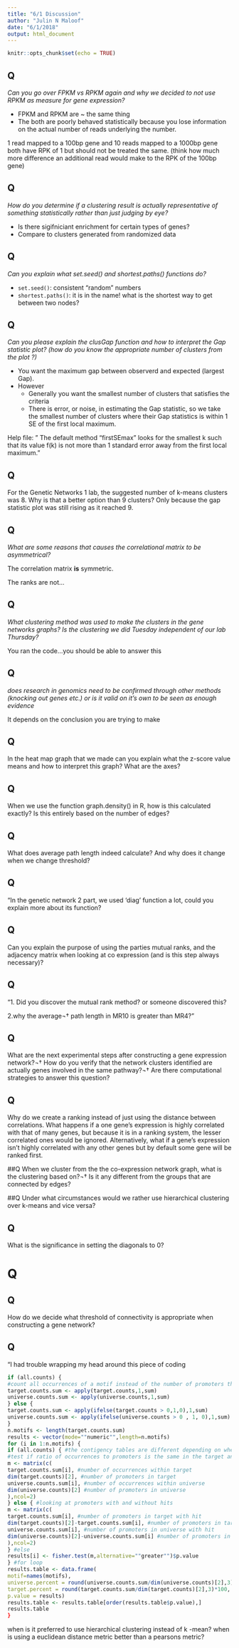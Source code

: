 ```yaml
---
title: "6/1 Discussion"
author: "Julin N Maloof"
date: "6/1/2018"
output: html_document
---
```


```r
knitr::opts_chunk$set(echo = TRUE)
```

## Q

_Can you go over FPKM vs RPKM again and why we decided to not use RPKM as measure for gene expression?_

* FPKM and RPKM are ~ the same thing
* The both are poorly behaved statistically because you lose information on the actual number of reads underlying the number.

1 read mapped to a 100bp gene and 10 reads mapped to a 1000bp gene both have RPK of 1 but should not be treated the same. (think how much more difference an additional read would make to the RPK of the 100bp gene)

## Q

_How do you determine if a clustering result is actually representative of something statistically rather than just judging by eye?_

* Is there sigifniciant enrichment for certain types of genes?
* Compare to clusters generated from randomized data


## Q
_Can you explain what set.seed() and shortest.paths() functions do?_

* `set.seed()`: consistent "random" numbers
* `shortest.paths()`: it is in the name!  what is the shortest way to get between two nodes?


## Q
_Can you please explain the clusGap function and how to interpret the Gap statistic plot? (how do you know the appropriate number of clusters from the plot ?)_

* You want the maximum gap between observerd and expected (largest Gap).
* However
  - Generally you want the smallest number of clusters that satisfies the criteria
  - There is error, or noise, in estimating the Gap statistic, so we take the smallest number of clusters where their Gap statistics is within 1 SE of the first local maximum.  
  
Help file: " The default method "firstSEmax" looks for the smallest k such that its value f(k) is not more than 1 standard error away from the first local maximum."

## Q
For the Genetic Networks 1 lab, the suggested number of k-means clusters was 8. Why is that a better option than 9 clusters? Only because the gap statistic plot was still rising as it reached 9.

## Q
_What are some reasons that causes the correlational matrix to be asymmetrical?_

The correlation matrix __is__ symmetric.

The ranks are not...

## Q
_What clustering method was used to make the clusters in the gene networks graphs? Is the clustering we did Tuesday independent of our lab Thursday?_

You ran the code...you should be able to answer this

## Q 
_does research in genomics need to be confirmed through other methods (knocking out genes etc.) or is it valid on it's own to be seen as enough evidence_

It depends on the conclusion you are trying to make

## Q

In the heat map graph that we made can you explain what the z-score value means and how to interpret this graph? What are the axes?

## Q
When we use the function graph.density() in R, how is this calculated exactly? Is this entirely based on the number of edges?

## Q
What does average path length indeed calculate? And why does it change when we change threshold?


## Q
"In the genetic network 2 part, we used 'diag' function a lot, could you explain more about its function?

## Q
Can you explain the purpose of using the parties mutual ranks, and the adjacency matrix when looking at co expression (and is this step always necessary)?

## Q 

"1. Did you discover the mutual rank method? or someone discovered this?

2.why the average¬† path length in MR10 is greater than MR4?"

## Q
What are the next experimental steps after constructing a gene expression network?¬† How do you verify that the network clusters identified are actually genes involved in the same pathway?¬† Are there computational strategies to answer this question?


## Q
Why do we create a ranking instead of just using the distance between correlations. What happens if a one gene's expression is highly correlated with that of many genes, but because it is in a ranking system, the lesser correlated ones would be ignored. Alternatively, what if a gene's expression isn't highly correlated with any other genes but by default some gene will be ranked first.

##Q 
When we cluster from the the co-expression network graph, what is the clustering based on?¬† Is it any different from the groups that are connected by edges?

##Q
Under what circumstances would we rather use hierarchical clustering over k-means and vice versa?

## Q
What is the significance in setting the diagonals to 0?



# Q
## Q
How do we decide what threshold of connectivity is appropriate when constructing a gene network?

## Q
"I had trouble wrapping my head around this piece of coding

```r
if (all.counts) {
#count all occurrences of a motif instead of the number of promoters that it occurs in
target.counts.sum <- apply(target.counts,1,sum)
universe.counts.sum <- apply(universe.counts,1,sum)
} else {
target.counts.sum <- apply(ifelse(target.counts > 0,1,0),1,sum)
universe.counts.sum <- apply(ifelse(universe.counts > 0 , 1, 0),1,sum)
}
n.motifs <- length(target.counts.sum)
results <- vector(mode=""numeric"",length=n.motifs)
for (i in 1:n.motifs) {
if (all.counts) { #the contigency tables are different depending on whether we are looking at promoters or overall occurrences
#test if ratio of occurrences to promoters is the same in the target and the universe
m <- matrix(c(
target.counts.sum[i], #number of occurrences within target
dim(target.counts)[2], #number of promoters in target
universe.counts.sum[i], #number of occurrences within universe
dim(universe.counts)[2] #number of promoters in universe
),ncol=2)
} else { #looking at promoters with and without hits
m <- matrix(c(
target.counts.sum[i], #number of promoters in target with hit
dim(target.counts)[2]-target.counts.sum[i], #number of promoters in target with no hit
universe.counts.sum[i], #number of promoters in universe with hit
dim(universe.counts)[2]-universe.counts.sum[i] #number of promoters in universe with no hit
),ncol=2)
} #else
results[i] <- fisher.test(m,alternative=""greater"")$p.value
} #for loop
results.table <- data.frame(
motif=names(motifs),
universe.percent = round(universe.counts.sum/dim(universe.counts)[2],3)*100,
target.percent = round(target.counts.sum/dim(target.counts)[2],3)*100,
p.value = results)
results.table <- results.table[order(results.table$p.value),]
results.table
}
```


when is it preferred to use hierarchical clustering instead of k -mean? when is using a euclidean distance metric better than a pearsons metric?
